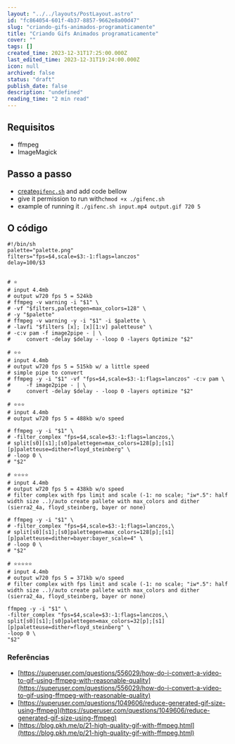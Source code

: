 ```yaml
---
layout: "../../layouts/PostLayout.astro"
id: "fc864054-601f-4b37-8857-9662e8a00d47"
slug: "criando-gifs-animados-programaticamente"
title: "Criando Gifs Animados programaticamente"
cover: ""
tags: []
created_time: 2023-12-31T17:25:00.000Z
last_edited_time: 2023-12-31T19:24:00.000Z
icon: null
archived: false
status: "draft"
publish_date: false
description: "undefined"
reading_time: "2 min read"
---
```



## Requisitos

- ffmpeg
- ImageMagick

## Passo a passo

- [create](http://creategifenc.sh/)[`gifenc.sh`](http://creategifenc.sh/) and add code bellow
- give it permission to run with`chmod +x ./gifenc.sh`
- example of running it `./gifenc.sh input.mp4 output.gif 720 5`

## O código


```shell
#!/bin/sh
palette="palette.png"
filters="fps=$4,scale=$3:-1:flags=lanczos"
delay=100/$3


# ⭐️
# input 4.4mb 
# output w720 fps 5 = 524kb
# ffmpeg -v warning -i "$1" \
# -vf "$filters,palettegen=max_colors=128" \
# -y "$palette"
# ffmpeg -v warning -y -i "$1" -i $palette \
# -lavfi "$filters [x]; [x][1:v] paletteuse" \
# -c:v pam -f image2pipe - | \
#     convert -delay $delay - -loop 0 -layers Optimize "$2"

# ⭐️⭐️
# input 4.4mb 
# output w720 fps 5 = 515kb w/ a little speed
# simple pipe to convert
# ffmpeg -y -i "$1" -vf "fps=$4,scale=$3:-1:flags=lanczos" -c:v pam \
#     -f image2pipe - | \
#     convert -delay $delay - -loop 0 -layers optimize "$2"

# ⭐️⭐️⭐️
# input 4.4mb 
# output w720 fps 5 = 488kb w/o speed

# ffmpeg -y -i "$1" \
# -filter_complex "fps=$4,scale=$3:-1:flags=lanczos,\
# split[s0][s1];[s0]palettegen=max_colors=128[p];[s1][p]paletteuse=dither=floyd_steinberg" \
# -loop 0 \
# "$2"

# ⭐️⭐️⭐️⭐️ 
# input 4.4mb 
# output w720 fps 5 = 438kb w/o speed
# filter complex with fps limit and scale (-1: no scale; "iw*.5": half width size ..)/auto create pallete with max_colors and dither (sierra2_4a, floyd_steinberg, bayer or none)

# ffmpeg -y -i "$1" \
# -filter_complex "fps=$4,scale=$3:-1:flags=lanczos,\
# split[s0][s1];[s0]palettegen=max_colors=128[p];[s1][p]paletteuse=dither=bayer:bayer_scale=4" \
# -loop 0 \
# "$2"

# ⭐️⭐️⭐️⭐️⭐️ 
# input 4.4mb 
# output w720 fps 5 = 371kb w/o speed
# filter complex with fps limit and scale (-1: no scale; "iw*.5": half width size ..)/auto create pallete with max_colors and dither (sierra2_4a, floyd_steinberg, bayer or none)

ffmpeg -y -i "$1" \
-filter_complex "fps=$4,scale=$3:-1:flags=lanczos,\
split[s0][s1];[s0]palettegen=max_colors=32[p];[s1][p]paletteuse=dither=floyd_steinberg" \
-loop 0 \
"$2"
```


### Referências

- [https://superuser.com/questions/556029/how-do-i-convert-a-video-to-gif-using-ffmpeg-with-reasonable-quality](https://superuser.com/questions/556029/how-do-i-convert-a-video-to-gif-using-ffmpeg-with-reasonable-quality)
- [https://superuser.com/questions/1049606/reduce-generated-gif-size-using-ffmpeg](https://superuser.com/questions/1049606/reduce-generated-gif-size-using-ffmpeg)
- [https://blog.pkh.me/p/21-high-quality-gif-with-ffmpeg.html](https://blog.pkh.me/p/21-high-quality-gif-with-ffmpeg.html)

